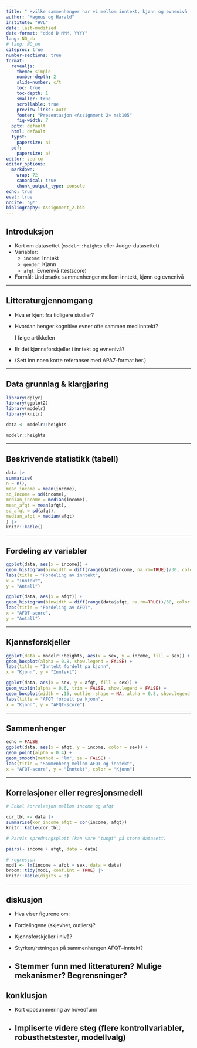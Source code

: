```yaml
---
title: " Hvilke sammenhenger har vi mellom inntekt, kjønn og evnenivå («afqt») på arbeidsplassen?"
author: "Magnus og Harald"
institute: "HVL"
date: last-modified
date-format: "dddd D MMM, YYYY"
lang: NO_nb
# lang: NO_nn
citeproc: true
number-sections: true
format:
  revealjs: 
    theme: simple
    number-depth: 2
    slide-number: c/t
    toc: true
    toc-depth: 1
    smaller: true
    scrollable: true
    preview-links: auto
    footer: "Presentasjon «Assignment 2» msb105"
    fig-width: 7
  pptx: default
  html: default
  typst:
    papersize: a4
  pdf:
    papersize: a4
editor: source
editor_options:
  markdown:
    wrap: 72
    canonical: true
    chunk_output_type: console
echo: true
eval: true
nocite: '@*'
bibliography: Assignment_2.bib
---
```


## Introduksjon

-   Kort om datasettet (`modelr::heights` eller Judge-datasettet)
-   Variabler:
    -   `income`: Inntekt
    -   `gender`: Kjønn
    -   `afqt`: Evnenivå (testscore)
-   Formål: Undersøke sammenhenger mellom inntekt, kjønn og evnenivå

------------------------------------------------------------------------

## Litteraturgjennomgang

-   Hva er kjent fra tidligere studier?

-   Hvordan henger kognitive evner ofte sammen med inntekt?

    I følge artikkelen

-   Er det kjønnsforskjeller i inntekt og evnenivå?

-   (Sett inn noen korte referanser med APA7-format her.)

------------------------------------------------------------------------

## Data grunnlag & klargjøring

```r
library(dplyr)
library(ggplot2)
library(modelr)
library(knitr)

data <- modelr::heights

modelr::heights
```

------------------------------------------------------------------------

## Beskrivende statistikk (tabell)

```r
data |>
summarise(
n = n(),
mean_income = mean(income),
sd_income = sd(income),
median_income = median(income),
mean_afqt = mean(afqt),
sd_afqt = sd(afqt),
median_afqt = median(afqt)
) |>
knitr::kable()
```

------------------------------------------------------------------------

## Fordeling av variabler

```r
ggplot(data, aes(x = income)) +
geom_histogram(binwidth = diff(range(data$income, na.rm=TRUE))/30, color = "white") +
labs(title = "Fordeling av inntekt",
x = "Inntekt",
y = "Antall")

ggplot(data, aes(x = afqt)) +
geom_histogram(binwidth = diff(range(data$afqt, na.rm=TRUE))/30, color = "white") +
labs(title = "Fordeling av AFQT",
x = "AFQT-score",
y = "Antall")


```

------------------------------------------------------------------------

## Kjønnsforskjeller

```r
ggplot(data = modelr::heights, aes(x = sex, y = income, fill = sex)) +
geom_boxplot(alpha = 0.8, show.legend = FALSE) +
labs(title = "Inntekt fordelt pa kjonn",
x = "Kjonn", y = "Inntekt")

```

```r
ggplot(data, aes(x = sex, y = afqt, fill = sex)) +
geom_violin(alpha = 0.6, trim = FALSE, show.legend = FALSE) +
geom_boxplot(width = .15, outlier.shape = NA, alpha = 0.8, show.legend = FALSE) +
labs(title = "AFQT fordelt pa kjonn",
x = "Kjonn", y = "AFQT-score")

```

------------------------------------------------------------------------

## Sammenhenger

```r
echo = FALSE
ggplot(data, aes(x = afqt, y = income, color = sex)) +
geom_point(alpha = 0.4) +
geom_smooth(method = "lm", se = FALSE) +
labs(title = "Sammenheng mellom AFQT og inntekt",
x = "AFQT-score", y = "Inntekt", color = "Kjonn")

```

------------------------------------------------------------------------

## Korrelasjoner eller regresjonsmedell

```r
# Enkel korrelasjon mellom income og afqt

cor_tbl <- data |>
summarise(kor_income_afqt = cor(income, afqt))
knitr::kable(cor_tbl)

# Parvis spredningsplott (kan være "tungt" på store datasett)

pairs(~ income + afqt, data = data)

# regresjon
mod1 <- lm(income ~ afqt + sex, data = data)
broom::tidy(mod1, conf.int = TRUE) |>
knitr::kable(digits = 3)

```

------------------------------------------------------------------------

## diskusjon

-   Hva viser figurene om:

-   Fordelingene (skjevhet, outliers)?

-   Kjønnsforskjeller i nivå?

-   Styrken/retningen på sammenhengen AFQT–inntekt?

-   

    ## Stemmer funn med litteraturen? Mulige mekanismer? Begrensninger?

## konklusjon

-   Kort oppsummering av hovedfunn

-   

    ## Impliserte videre steg (flere kontrollvariabler, robusthetstester, modellvalg)
